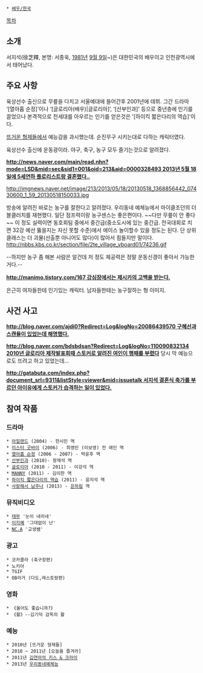  * [[배우/한국]]

[[목차]]
== 소개 ==
서지석(徐芝釋, 본명: 서종욱, [[1981년]] [[9월 9일]]~)은 대한민국의 배우이고 인천광역시에서 태어났다. 

== 주요 사항 ==
육상선수 출신으로 무릎을 다치고 서울예대에 들어간후 2001년에 데뷔.
그간 드라마 ‘[열아홉 순정]’이나 ‘[글로리아(배우)|글로리아]’, ‘[산부인과]' 등으로 중년층에 인기를 끌었으나 본격적으로 전세대를 아우르는 인기를 얻은것은 '[하이킥 짧은다리의 역습]'이다. 

[[뜨거운 형제들]]에서 예능감을 과시했는데. 순진무구 시키는대로 다하는 캐릭터였다.

육상선수 출신에 운동광이라. 야구, 축구, 농구 모두 즐기는것으로 알려졌다.

'''[[http://news.naver.com/main/read.nhn?mode=LSD&mid=sec&sid1=001&oid=213&aid=0000328493 2013년 5월 18일에 5세연하 플로리스트랑 결혼했다..]]'''

http://imgnews.naver.net/image/213/2013/05/18/20130518_1368856442_07430600_1_59_20130518150033.jpg


방송에 알려진 바로는 농구를 잘한다고 알려졌다. 우리동네 예체능에서
마이클조던의 더블클러치를 재현했다. 일단 점프력이랑 농구센스는 좋은편이다. ~~다만 무릎이 안 좋다~~ 
이 정도 실력이면 동호회팀 중에서 중간급(중소도시에 있는 중간급. 전국대회로 치면 32강 예선 뚫을지는 자신 못할 수준)에서 에이스 놀이할수 있을 정도는 된다. 단 상위클래스는 더 괴물(선출뿐 아니어도 많다)이 많아서 힘들지만 말이다.
http://nbbs.kbs.co.kr/section/file/2te_village_vboard01/74236.gif

--하지만 농구 좀 해본 사람은 알건데 저 정도 체공력은 정말 운동신경이 좋아서 가능한거다.--

'''[[http://manimo.tistory.com/167 강심장에서는 제시카의 고백을 받는다.]]'''

은근히 여자들한테 인기있는 캐릭터. 남자들한테는 농구잘하는 형 이미지.

== 사건 사고 ==
'''[[http://blog.naver.com/ajdi0?Redirect=Log&logNo=20086439570 구혜선과 스캔들이 있었는데 해명했다.]]'''
 
'''[[http://blog.naver.com/bdsbdsan?Redirect=Log&logNo=110090832134 2010년 글로리아 제작발표회때 스토커로 알려진 여인이 행패를 부렸다]]'''
당시 막 예능으로도 뜨려고 하고 있었는데...

'''[[http://gatabuta.com/index.php?document_srl=9311&listStyle=viewer&mid=issuetalk  서지석 결혼식 축가를 부르던 아이유에게 스토커가 습격하는 일이 있었다.]]'''
 
== 참여 작품 ==
=== 드라마 ===
 * [[아일랜드]] (2004) - 한시민 역
 * [[미스터 굿바이]] (2006) - 최영인 (이보영) 전 애인 역
 * [[열아홉 순정]] (2006 - 2007) - 박윤후 역
 * [[산부인과 (드라마)|산부인과]] (2010)- 왕재석 역
 * [[글로리아(드라마)|글로리아]] (2010 - 2011) - 이강석 역
 * [[MANNY]] (2011) - 김이한 역
 * [[하이킥 짧은다리의 역습]] (2011) - 윤지석 역
 * [[사랑해서 남주나]] (2013) - [[은하림]] 역

=== 뮤직비디오 ===
 * [[태무 (가수)|태무]] '눈이 내리네'
 * [[이지혜]] '그대없이 난'
 * [[NC.A]] '교생쌤'

=== 광고 ===
 * 코카콜라 (축구장편)
 * 노키아
 * TGIF
 * OB라거 (다도,레스토랑편)

=== 영화 ===
 * 《울어도 좋습니까?》 
 * 《활》--김기덕 감독의 활

=== 예능 ===
 * 2010년 [뜨거운 형제들]
 * 2010 ~ 2011년 [오늘을 즐겨라]
 * 2011년 [[김연아의 키스 & 크라이]]
 * 2013년 [[우리동네예체능]]

